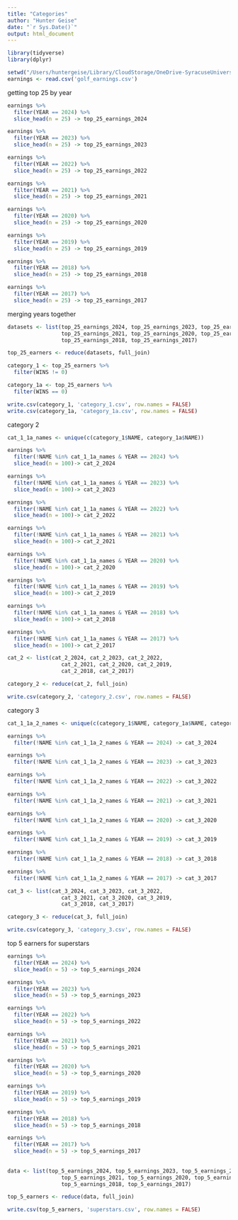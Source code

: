 ```yaml
---
title: "Categories"
author: "Hunter Geise"
date: "`r Sys.Date()`"
output: html_document
---
```


```r
library(tidyverse)
library(dplyr)
```

```r
setwd("/Users/huntergeise/Library/CloudStorage/OneDrive-SyracuseUniversity/Berlin Scholar/Golf Data/Round Level Data")
earnings <- read.csv('golf_earnings.csv')
```

getting top 25 by year
```r
earnings %>%
  filter(YEAR == 2024) %>%
  slice_head(n = 25) -> top_25_earnings_2024

earnings %>%
  filter(YEAR == 2023) %>%
  slice_head(n = 25) -> top_25_earnings_2023

earnings %>%
  filter(YEAR == 2022) %>%
  slice_head(n = 25) -> top_25_earnings_2022

earnings %>%
  filter(YEAR == 2021) %>%
  slice_head(n = 25) -> top_25_earnings_2021

earnings %>%
  filter(YEAR == 2020) %>%
  slice_head(n = 25) -> top_25_earnings_2020

earnings %>%
  filter(YEAR == 2019) %>%
  slice_head(n = 25) -> top_25_earnings_2019

earnings %>%
  filter(YEAR == 2018) %>%
  slice_head(n = 25) -> top_25_earnings_2018

earnings %>%
  filter(YEAR == 2017) %>%
  slice_head(n = 25) -> top_25_earnings_2017
```

merging years together
```r
datasets <- list(top_25_earnings_2024, top_25_earnings_2023, top_25_earnings_2022,
                 top_25_earnings_2021, top_25_earnings_2020, top_25_earnings_2019,
                 top_25_earnings_2018, top_25_earnings_2017)

top_25_earners <- reduce(datasets, full_join)

category_1 <- top_25_earners %>%
  filter(WINS != 0)

category_1a <- top_25_earners %>%
  filter(WINS == 0)

write.csv(category_1, 'category_1.csv', row.names = FALSE)
write.csv(category_1a, 'category_1a.csv', row.names = FALSE)
```

category 2
```r
cat_1_1a_names <- unique(c(category_1$NAME, category_1a$NAME))

earnings %>% 
  filter(!NAME %in% cat_1_1a_names & YEAR == 2024) %>%
  slice_head(n = 100)-> cat_2_2024

earnings %>% 
  filter(!NAME %in% cat_1_1a_names & YEAR == 2023) %>%
  slice_head(n = 100)-> cat_2_2023

earnings %>% 
  filter(!NAME %in% cat_1_1a_names & YEAR == 2022) %>%
  slice_head(n = 100)-> cat_2_2022

earnings %>% 
  filter(!NAME %in% cat_1_1a_names & YEAR == 2021) %>%
  slice_head(n = 100)-> cat_2_2021

earnings %>% 
  filter(!NAME %in% cat_1_1a_names & YEAR == 2020) %>%
  slice_head(n = 100)-> cat_2_2020

earnings %>% 
  filter(!NAME %in% cat_1_1a_names & YEAR == 2019) %>%
  slice_head(n = 100)-> cat_2_2019

earnings %>% 
  filter(!NAME %in% cat_1_1a_names & YEAR == 2018) %>%
  slice_head(n = 100)-> cat_2_2018

earnings %>% 
  filter(!NAME %in% cat_1_1a_names & YEAR == 2017) %>%
  slice_head(n = 100)-> cat_2_2017

```

```r
cat_2 <- list(cat_2_2024, cat_2_2023, cat_2_2022,
                 cat_2_2021, cat_2_2020, cat_2_2019,
                 cat_2_2018, cat_2_2017)

category_2 <- reduce(cat_2, full_join)

write.csv(category_2, 'category_2.csv', row.names = FALSE)
```


category 3
```r
cat_1_1a_2_names <- unique(c(category_1$NAME, category_1a$NAME, category_2$NAME))

earnings %>% 
  filter(!NAME %in% cat_1_1a_2_names & YEAR == 2024) -> cat_3_2024

earnings %>% 
  filter(!NAME %in% cat_1_1a_2_names & YEAR == 2023) -> cat_3_2023

earnings %>% 
  filter(!NAME %in% cat_1_1a_2_names & YEAR == 2022) -> cat_3_2022

earnings %>% 
  filter(!NAME %in% cat_1_1a_2_names & YEAR == 2021) -> cat_3_2021

earnings %>% 
  filter(!NAME %in% cat_1_1a_2_names & YEAR == 2020) -> cat_3_2020

earnings %>% 
  filter(!NAME %in% cat_1_1a_2_names & YEAR == 2019) -> cat_3_2019

earnings %>% 
  filter(!NAME %in% cat_1_1a_2_names & YEAR == 2018) -> cat_3_2018

earnings %>% 
  filter(!NAME %in% cat_1_1a_2_names & YEAR == 2017) -> cat_3_2017
```


```r
cat_3 <- list(cat_3_2024, cat_3_2023, cat_3_2022,
                 cat_3_2021, cat_3_2020, cat_3_2019,
                 cat_3_2018, cat_3_2017)

category_3 <- reduce(cat_3, full_join)

write.csv(category_3, 'category_3.csv', row.names = FALSE)
```


top 5 earners for superstars
```r
earnings %>%
  filter(YEAR == 2024) %>%
  slice_head(n = 5) -> top_5_earnings_2024

earnings %>%
  filter(YEAR == 2023) %>%
  slice_head(n = 5) -> top_5_earnings_2023

earnings %>%
  filter(YEAR == 2022) %>%
  slice_head(n = 5) -> top_5_earnings_2022

earnings %>%
  filter(YEAR == 2021) %>%
  slice_head(n = 5) -> top_5_earnings_2021

earnings %>%
  filter(YEAR == 2020) %>%
  slice_head(n = 5) -> top_5_earnings_2020

earnings %>%
  filter(YEAR == 2019) %>%
  slice_head(n = 5) -> top_5_earnings_2019

earnings %>%
  filter(YEAR == 2018) %>%
  slice_head(n = 5) -> top_5_earnings_2018

earnings %>%
  filter(YEAR == 2017) %>%
  slice_head(n = 5) -> top_5_earnings_2017
  
  
data <- list(top_5_earnings_2024, top_5_earnings_2023, top_5_earnings_2022,
                 top_5_earnings_2021, top_5_earnings_2020, top_5_earnings_2019,
                 top_5_earnings_2018, top_5_earnings_2017)

top_5_earners <- reduce(data, full_join)

write.csv(top_5_earners, 'superstars.csv', row.names = FALSE)
```

